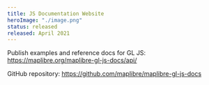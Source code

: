 ```yaml
---
title: JS Documentation Website
heroImage: "./image.png"
status: released
released: April 2021
---
```


Publish examples and reference docs for GL JS: https://maplibre.org/maplibre-gl-js-docs/api/

GitHub repository: https://github.com/maplibre/maplibre-gl-js-docs
